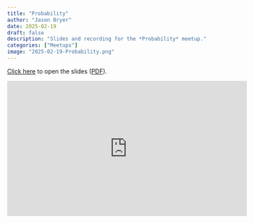 ```yaml
---
title: "Probability"
author: "Jason Bryer"
date: 2025-02-19
draft: false
description: "Slides and recording for the *Probability* meetup."
categories: ["Meetups"]
image: "2025-02-19-Probability.png"
---
```



[Click here](/slides/03-Probability.html#1) to open the slides ([PDF](/slides/03-Probability.pdf)).

<iframe width="560" height="315" src="https://www.youtube.com/embed/n1XP8yo_gXY" title="YouTube video player" frameborder="0" allow="accelerometer; autoplay; clipboard-write; encrypted-media; gyroscope; picture-in-picture" allowfullscreen></iframe>




